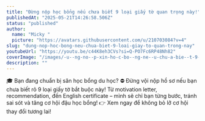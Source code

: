 ```yaml
---
title: "Đừng nộp học bổng nếu chưa biết 9 loại giấy tờ quan trọng này!"
publishedAt: "2025-05-21T14:26:58.506Z"
status: "published"
author:
  name: "Micky "
  picture: "https://avatars.githubusercontent.com/u/210703084?v=4"
slug: "dung-nop-hoc-bong-neu-chua-biet-9-loai-giay-to-quan-trong-nay"
youtubeUrl: "https://youtu.be/c44K8eh3CVs?si=Q-PO7Fc6RP48Nh82"
coverImage: "/images/-u--ng-no--p-xin-ho-c-bo--ng-ne--u-chu-a-bie--t-9-loa-i-gia--y-to---quan--Y2Mj.jpg"
description: ""
---
```


🎓 Bạn đang chuẩn bị săn học bổng du học? ⛔ Đừng vội nộp hồ sơ nếu bạn chưa biết rõ 9 loại giấy tờ bắt buộc này! Từ motivation letter, recommendation, đến English certificate – mình sẽ chỉ bạn từng bước, tránh sai sót và tăng cơ hội đậu học bổng! 👉 Xem ngay để không bỏ lỡ cơ hội thay đổi tương lai!